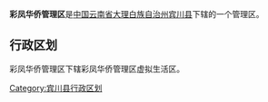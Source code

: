 {{中国乡级行政区
|行政区全称 = 	彩凤华侨管理区
|景观照片文件名 = 
|景观照片描述 = 
|汉语拼音 =
|其他语言 = 
|其他语言名称 = 
|位置图文件名 = 
|位置图描述 = 
|自定义图片=
|上级行政区 = [[云南省|云南省]][[大理白族自治州|大理白族自治州]][[宾川县|宾川县]]
|行政区类别 = 管理区
|行政区划代码 = 
|行政区划 = 
|村委会 = 
|居委会 = 
|建置时间 = 
|领导职位 = 
|领导名称 = 
|政府驻地 = 
|毗邻 = 
|地理坐标 = 
|总面积 = 
|总人口 = 
|户籍人口 = 
|户籍人口年份 = 
|常住人口 = 
|常住人口年份 = 
|人口密度 = 
|GDP = 
|邮政编码 = 
|电话区号 = 
|官方网站 = 
|网站名称 = 
}}
'''彩凤华侨管理区'''是[[中华人民共和国|中国]][[云南省|云南省]][[大理白族自治州|大理白族自治州]][[宾川县|宾川县]]下辖的一个管理区。

== 行政区划 ==

彩凤华侨管理区下辖彩凤华侨管理区虚拟生活区。

{{云南行政区划小作品}}
{{宾川县行政区划}}

[[Category:宾川县行政区划|Category:宾川县行政区划]]